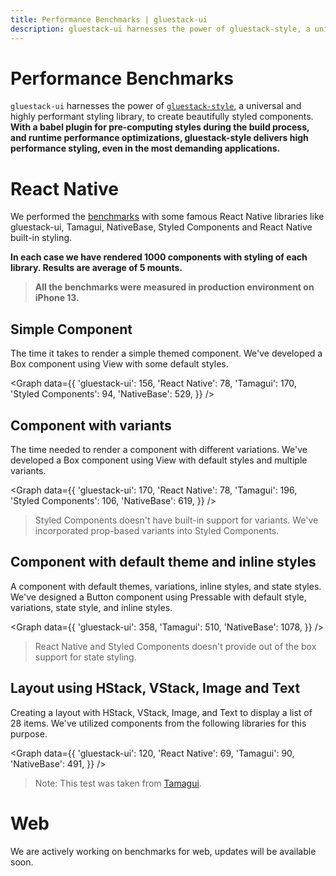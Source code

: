 ```yaml
---
title: Performance Benchmarks | gluestack-ui
description: gluestack-ui harnesses the power of gluestack-style, a universal and highly performant styling library, to create beautifully styled components. With a babel plugin for pre-computing styles during the build process, and runtime performance optimizations, gluestack-style delivers high performance styling, even in the most demanding applications.
---
```



<Meta title="ui/Home/Performance/Benchmarks" />

# Performance Benchmarks

`gluestack-ui` harnesses the power of [`gluestack-style`](https://gluestack.io/style), a universal and highly performant styling library, to create beautifully styled components. **With a babel plugin for pre-computing styles during the build process, and runtime performance optimizations, gluestack-style delivers high performance styling, even in the most demanding applications.**

# React Native

We performed the [benchmarks](https://github.com/gluestack/gluestack-ui-benchmarks) with some famous React Native libraries like gluestack-ui, Tamagui, NativeBase, Styled Components and React Native built-in styling.

**In each case we have rendered 1000 components with styling of each library. Results are average of 5 mounts.**

> **All the benchmarks were measured in production environment on iPhone 13.**

## Simple Component

The time it takes to render a simple themed component. We've developed a Box component using View with some default styles.

<Graph
  data={{
    'gluestack-ui': 156,
    'React Native': 78,
    'Tamagui': 170,
    'Styled Components': 94,
    'NativeBase': 529,
  }}
/>

## Component with variants

The time needed to render a component with different variations. We've developed a Box component using View with default styles and multiple variants.

<Graph
  data={{
    'gluestack-ui': 170,
    'React Native': 78,
    'Tamagui': 196,
    'Styled Components': 106,
    'NativeBase': 619,
  }}
/>

> Styled Components doesn't have built-in support for variants. We've incorporated prop-based variants into Styled Components.

## Component with default theme and inline styles

A component with default themes, variations, inline styles, and state styles. We've designed a Button component using Pressable with default style, variations, state style, and inline styles.

<Graph
  data={{
    'gluestack-ui': 358,
    'Tamagui': 510,
    'NativeBase': 1078,
  }}
/>

> React Native and Styled Components doesn't provide out of the box support for state styling.

## Layout using HStack, VStack, Image and Text

Creating a layout with HStack, VStack, Image, and Text to display a list of 28 items. We've utilized components from the following libraries for this purpose.

<Graph
  data={{
    'gluestack-ui': 120,
    'React Native': 69,
    'Tamagui': 90,
    'NativeBase': 491,
  }}
/>

> Note: This test was taken from [Tamagui](https://github.com/tamagui/tamagui/tree/24ac758bbe5d6ff2f67f25071df4286e0594f578/starters/benchmark).

# Web

We are actively working on benchmarks for web, updates will be available soon.
